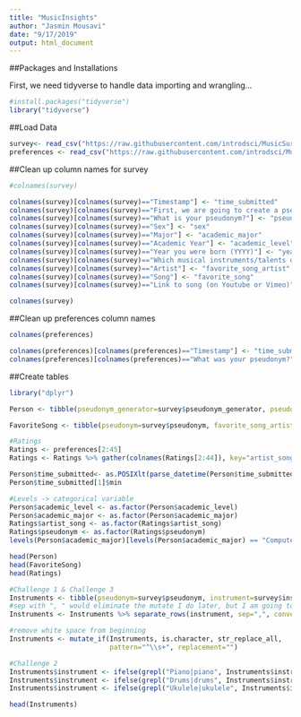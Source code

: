 ```yaml
---
title: "MusicInsights"
author: "Jasmin Mousavi"
date: "9/17/2019"
output: html_document
---
```



##Packages and Installations

First, we need tidyverse to handle data importing and wrangling...

```r
#install.packages("tidyverse")
library("tidyverse")
```

##Load Data

```r
survey<- read_csv("https://raw.githubusercontent.com/introdsci/MusicSurvey/master/music-survey.csv")
preferences <- read_csv("https://raw.githubusercontent.com/introdsci/MusicSurvey/master/preferences-survey.csv")
```

##Clean up column names for survey
```r
#colnames(survey)

colnames(survey)[colnames(survey)=="Timestamp"] <- "time_submitted"
colnames(survey)[colnames(survey)=="First, we are going to create a pseudonym for you to keep this survey anonymous (more or less). Which pseudonym generator would you prefer?"] <- "pseudonym_generator"
colnames(survey)[colnames(survey)=="What is your pseudonym?"] <- "pseudonym"
colnames(survey)[colnames(survey)=="Sex"] <- "sex"
colnames(survey)[colnames(survey)=="Major"] <- "academic_major"
colnames(survey)[colnames(survey)=="Academic Year"] <- "academic_level"
colnames(survey)[colnames(survey)=="Year you were born (YYYY)"] <- "year_born"
colnames(survey)[colnames(survey)=="Which musical instruments/talents do you play? (Select all that apply)"] <- "instrument_list"
colnames(survey)[colnames(survey)=="Artist"] <- "favorite_song_artist"
colnames(survey)[colnames(survey)=="Song"] <- "favorite_song"
colnames(survey)[colnames(survey)=="Link to song (on Youtube or Vimeo)"] <- "favorite_song_link"

colnames(survey)
```

##Clean up preferences column names
```r
colnames(preferences)

colnames(preferences)[colnames(preferences)=="Timestamp"] <- "time_submitted"
colnames(preferences)[colnames(preferences)=="What was your pseudonym?"] <- "pseudonym"
```

##Create tables 
```r
library("dplyr")

Person <- tibble(pseudonym_generator=survey$pseudonym_generator, pseudonym=survey$pseudonym, sex=survey$sex, academic_major=survey$academic_major, academic_level=survey$academic_level, year_born=survey$year_born, time_submitted=survey$time_submitted)

FavoriteSong <- tibble(pseudonym=survey$pseudonym, favorite_song_artist=survey$favorite_song_artist, favorite_song=survey$favorite_song, favorite_song_link=survey$favorite_song_link)

#Ratings
Ratings <- preferences[2:45]
Ratings <- Ratings %>% gather(colnames(Ratings[2:44]), key="artist_song", value="ratings")

Person$time_submitted<- as.POSIXlt(parse_datetime(Person$time_submitted, format="%m/%d/%y %H:%M"))
Person$time_submitted[1]$min

#Levels -> categorical variable
Person$academic_level <- as.factor(Person$academic_level)
Person$academic_major <- as.factor(Person$academic_major)
Ratings$artist_song <- as.factor(Ratings$artist_song)
Ratings$pseudonym <- as.factor(Ratings$pseudonym)
levels(Person$academic_major)[levels(Person$academic_major) == "Computer information systems"] <- "Computer Information Systems"

head(Person)
head(FavoriteSong)
head(Ratings)

```

```r
#Challenge 1 & Challenge 3
Instruments <- tibble(pseudonym=survey$pseudonym, instrument=survey$instrument_list)
#sep with ", " would eliminate the mutate I do later, but I am going to leave it
Instruments <- Instruments %>% separate_rows(instrument, sep=",", convert=TRUE)

#remove white space from beginning 
Instruments <- mutate_if(Instruments, is.character, str_replace_all, 
                         pattern="^\\s+", replacement="")

#Challenge 2
Instruments$instrument <- ifelse(grepl("Piano|piano", Instruments$instrument), "Piano", Instruments$instrument)
Instruments$instrument <- ifelse(grepl("Drums|drums", Instruments$instrument), "Drums", Instruments$instrument)
Instruments$instrument <- ifelse(grepl("Ukulele|ukulele", Instruments$instrument), "Ukulele", Instruments$instrument)

head(Instruments)

```
